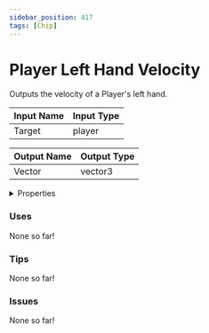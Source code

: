 ```yaml
---
sidebar_position: 417
tags: [Chip]
---
```


# Player Left Hand Velocity

Outputs the velocity of a Player's left hand.



| Input Name | Input Type |
|-----------|-----------|
| Target | player |

| Output Name | Output Type |
|-----------|-----------|
| Vector | vector3 |


<details>
  <summary>Properties</summary>
  <div>
    <div>
    <table>
      <thead>
        <tr>
          <th>Is beta required?</th>
          <th>❌</th>
        </tr>
        <tr>
          <th>Is this chip a trolling risk?</th>
          <th>❌</th>
        </tr>
        <tr>
          <th>Chip UUPD</th>
          <th>2607a0fe-f200-4f29-83ae-446db4b8e8ce</th>
        </tr>
      </thead>
    </table>
    </div>
  </div>
</details>

### Uses

None so far!

### Tips

None so far!

### Issues

None so far!